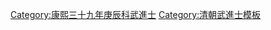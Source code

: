 {{Navbox
|name = 康熙三十九年庚辰科武殿試金榜
|title = 康熙三十九年（[[1700年]]）庚辰科武殿試金榜
|titlestyle = background-color:#FFD700;
|image =
|style = width:100%;text-align:center; 
|groupstyle = text-align:center; background-color:#FFD700;
|liststyle = text-align:center;
|state = {{{state<includeonly>|collapsed</includeonly>}}}
|group1 = 第一甲<br>賜武進士及第<br>共3名
|list1 = '''[[馬會伯]]''' - '''[[林濬|林　濬]]''' - '''[[朱士植]]'''

|group2 = 第二甲<br>賜武進士出身<br>共？名
|list2 = 囗囗囗 - 

|group3 = 第三甲<br>賜同武進士出身<br>共？名
|list3 = 名次不詳：<br>[[王人聞]] - [[林浚|林　浚]] - [[馮源|馮　源]] - [[胡倚衡]] - [[張煒|張　煒]] - [[劉濤|劉　濤]] - [[劉潛|劉　潛]] - [[方為深]]

|belowstyle = text-align: center; background-color:#FFD700;
|below='''前一科：[[Template:康熙三十六年丁丑科武殿試金榜|康熙三十六年丁丑科]]　'''·'''　後一科：[[Template:康熙四十二年癸未科武殿試金榜|康熙四十二年癸未科]]'''<br>'''同科進士：[[Template:康熙三十九年庚辰科殿試金榜|康熙三十九年庚辰文科]]'''
}}
[[Category:康熙三十九年庚辰科武進士]]
<noinclude>[[Category:康熙三十九年庚辰科武進士| ]]
[[Category:清朝武進士模板]]<small></small></noinclude>